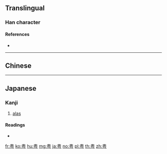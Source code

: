 {{character info/new}}
{{also|粵}}

==Translingual==

===Han character===
{{Han char|rn=119|rad=米|as=06|sn=12|four=|canj=HWMVS,XHWMV|ids=⿱⿴丿囗米丂}}

====References====
* {{Han ref|kx=0908.330|dkj=26935|dj=1334.250|hdz=53147.080|uh=7CA4}}

----

==Chinese==
{{zh-see|粵}}

----

==Japanese==

===Kanji===
{{ja-kanji|grade=|rs=米06}}

# [[alas]]

====Readings====
* {{ja-readings|on=[[えつ]] (etsu), [[おち]] (ochi)|kun=[[ここに]] (kokoni)|nanori=}}

[[fr:粤]]
[[ko:粤]]
[[hu:粤]]
[[mg:粤]]
[[ja:粤]]
[[no:粤]]
[[pl:粤]]
[[th:粤]]
[[zh:粤]]